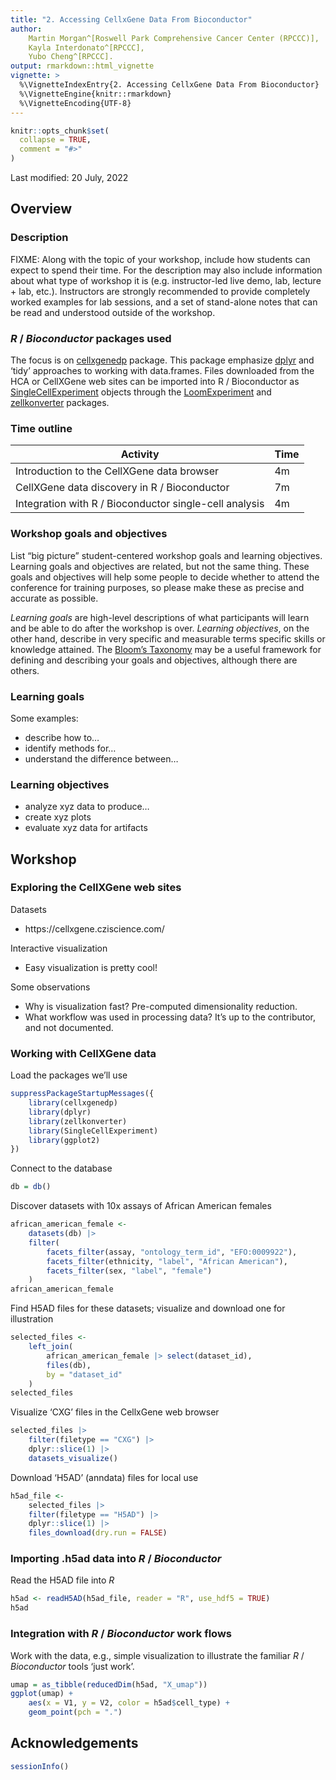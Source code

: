 ```yaml
---
title: "2. Accessing CellxGene Data From Bioconductor"
author:
    Martin Morgan^[Roswell Park Comprehensive Cancer Center (RPCCC)],
    Kayla Interdonato^[RPCCC],
    Yubo Cheng^[RPCCC].
output: rmarkdown::html_vignette
vignette: >
  %\VignetteIndexEntry{2. Accessing CellxGene Data From Bioconductor}
  %\VignetteEngine{knitr::rmarkdown}
  %\VignetteEncoding{UTF-8}
---
```



```r
knitr::opts_chunk$set(
  collapse = TRUE,
  comment = "#>"
)
```

Last modified: 20 July, 2022

## Overview

### Description

FIXME: Along with the topic of your workshop, include how students can expect
to spend their time. For the description may also include information
about what type of workshop it is (e.g. instructor-led live demo, lab,
lecture + lab, etc.). Instructors are strongly recommended to provide
completely worked examples for lab sessions, and a set of stand-alone
notes that can be read and understood outside of the workshop.

### _R_ / _Bioconductor_ packages used

The focus is on [cellxgenedp][] package. This package emphasize
[dplyr][] and 'tidy' approaches to working with data.frames. Files
downloaded from the HCA or CellXGene web sites can be imported into R
/ Bioconductor as [SingleCellExperiment][] objects through the
[LoomExperiment][] and [zellkonverter][] packages.

[hca]: https://bioconductor.org/packages/hca
[cellxgenedp]: https://bioconductor.org/packages/cellxgenedp
[dplyr]: https://cran.r-project.org/package=dplyr
[SingleCellExperiment]: https://bioconductor.org/packages/SingleCellExperiment
[LoomExperiment]: https://bioconductor.org/packages/LoomExperiment
[zellkonverter]: https://bioconductor.org/packages/zellkonverter

### Time outline

| Activity                                               | Time |
|--------------------------------------------------------|------|
| Introduction to the CellXGene data browser             |  4m  |
| CellXGene data discovery in R / Bioconductor           |  7m  |
| Integration with R / Bioconductor single-cell analysis |  4m  |

### Workshop goals and objectives

List "big picture" student-centered workshop goals and learning
objectives. Learning goals and objectives are related, but not the
same thing. These goals and objectives will help some people to decide
whether to attend the conference for training purposes, so please make
these as precise and accurate as possible.

*Learning goals* are high-level descriptions of what
participants will learn and be able to do after the workshop is
over. *Learning objectives*, on the other hand, describe in very
specific and measurable terms specific skills or knowledge
attained. The [Bloom's Taxonomy](#bloom) may be a useful framework
for defining and describing your goals and objectives, although there
are others.

### Learning goals

Some examples:

* describe how to...
* identify methods for...
* understand the difference between...

### Learning objectives

* analyze xyz data to produce...
* create xyz plots
* evaluate xyz data for artifacts

## Workshop

### Exploring the CellXGene web sites

Datasets

- https://cellxgene.cziscience.com/

Interactive visualization

- Easy visualization is pretty cool! 

Some observations

- Why is visualization fast? Pre-computed dimensionality reduction.
- What workflow was used in processing data? It's up to the
  contributor, and not documented.

### Working with CellXGene data

Load the packages we'll use

```r
suppressPackageStartupMessages({
    library(cellxgenedp)
    library(dplyr)
    library(zellkonverter)
    library(SingleCellExperiment)
    library(ggplot2)
})
```

Connect to the database

```r
db = db()
```

Discover datasets with 10x assays of African American females

```r
african_american_female <-
    datasets(db) |>
    filter(
        facets_filter(assay, "ontology_term_id", "EFO:0009922"),
        facets_filter(ethnicity, "label", "African American"),
        facets_filter(sex, "label", "female")
    )
african_american_female
```

Find H5AD files for these datasets; visualize and download one for
illustration

```r
selected_files <-
    left_join(
        african_american_female |> select(dataset_id),
        files(db),
        by = "dataset_id"
    )
selected_files
```

Visualize 'CXG' files in the CellxGene web browser

```r
selected_files |>
    filter(filetype == "CXG") |>
    dplyr::slice(1) |>
    datasets_visualize()
```

Download 'H5AD' (anndata) files for local use

```r
h5ad_file <-
    selected_files |>
    filter(filetype == "H5AD") |>
    dplyr::slice(1) |>
    files_download(dry.run = FALSE)
```

### Importing .h5ad data into _R_ / _Bioconductor_

Read the H5AD file into _R_

```r
h5ad <- readH5AD(h5ad_file, reader = "R", use_hdf5 = TRUE)
h5ad
```

### Integration with _R_ / _Bioconductor_ work flows

Work with the data, e.g., simple visualization to illustrate the
familiar _R_ / _Bioconductor_ tools 'just work'.

```r
umap = as_tibble(reducedDim(h5ad, "X_umap"))
ggplot(umap) +
    aes(x = V1, y = V2, color = h5ad$cell_type) +
    geom_point(pch = ".")
```

## Acknowledgements

```r
sessionInfo()
```

